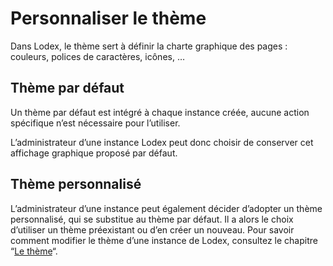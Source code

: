 

# Personnaliser le thème

Dans Lodex, le thème sert à définir la charte graphique des pages : couleurs, polices de caractères, icônes, …

## Thème par défaut

Un thème par défaut est intégré à chaque instance créée, aucune action spécifique n’est nécessaire pour l’utiliser.

<CenteredImage src={themeDefaut} alt="" />

L’administrateur d’une instance Lodex peut donc choisir de conserver cet affichage graphique proposé par défaut.

## Thème personnalisé

L’administrateur d’une instance peut également décider d’adopter un thème personnalisé,
qui se substitue au thème par défaut. Il a alors le choix d’utiliser un thème préexistant ou d’en créer un nouveau.
Pour savoir comment modifier le thème d’une instance de Lodex, consultez le chapitre “[Le thème](#)“.
